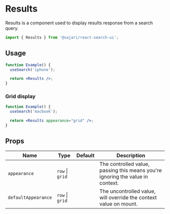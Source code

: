 
<SEO title="Results" description="Results is a component used to display results response from a search query." />

# Results

Results is a component used to display results response from a search query.

```js
import { Results } from '@sajari/react-search-ui';
```

## Usage

```jsx
function Example() {
  useSearch('iphone');

  return <Results />;
}
```

### Grid display

```jsx
function Example() {
  useSearch('macbook');

  return <Results appearance="grid" />;
}
```

## Props

| Name                | Type            | Default | Description                                                                    |
| ------------------- | --------------- | ------- | ------------------------------------------------------------------------------ |
| `appearance`        | `row` \| `grid` |         | The controlled value, passing this means you're ignoring the value in context. |
| `defaultAppearance` | `row` \| `grid` |         | The uncontrolled value, will override the context value on mount.              |
